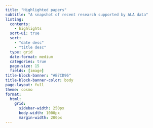 ```yaml
---
title: "Highlighted papers"
subtitle: "A snapshot of recent research supported by ALA data"
listing:
  contents: 
    - highlights
  sort-ui: true
  sort: 
    - "date desc"
    - "title desc"
  type: grid
  date-format: medium
  categories: true
  page-size: 15
  fields: [image]
title-block-banner: "#B7CD96"
title-block-banner-color: body
page-layout: full
theme: cosmo
format: 
  html: 
    grid:
      sidebar-width: 250px
      body-width: 1000px
      margin-width: 200px
---
```


